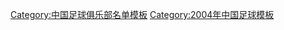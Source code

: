 {{Football squad with logo
 | name      = 2004年青岛海利丰名单
 | bgcolor   = #0000AA
 | textcolor   = #FFFFFF
 | teamname  = 青岛海利丰
 | seasontitle=[[2004年中国足球甲级联赛|<span style="color: #FFFFFF;">2004年</span>]][[中国足球甲级联赛|<span style="color: #FFFFFF;">中甲联赛</span>]]第11名
 | teamlogo  =  
 | p1=[[孙明卿]]
 | p2=[[邵延杰]]
 | p3=[[乔正磊]]
 | p4=[[李书林]]
 | p5=[[刘健]]
 | p6=[[于伟]]
 | p7=[[于洋]]
 | p8=[[杜斌]]
 | p9=[[金平]]
 | p10=[[江晖]]
 | p11=[[察可军]]
 | p12=[[杨飞]]
 | p15=[[邹杰]]
 | p16=[[于大宝]]
 | p17=[[孙虎]]
 | p18=[[韩冰]]
 | p19=[[董心田]]
 | p20=[[张翼飞]]
 | p21=[[荆涛]]
 | p22=[[徐鹏]]
 | p23=[[李林峰]]
 | p24=[[肖金亮]]
 | p25=[[王俊凯]]
 | p26=[[耿钰杰]]
 | p29=[[冷冰]]
 | p31=[[付敦]]
 | p34=[[张波]]
 | p35=[[于林]]
 | p36=[[哈拉]]
 | p28=[[王帅]]
 | p37=[[艾迪瓦多]]
 | p38=[[索萨]]
 | p39=[[库尼]]
 | manager=[[左文清]]
}}<noinclude>
{{DEFAULTSORT:Qingdao Hailifeng F.C. Squad 2004}}
[[Category:中国足球俱乐部名单模板]]
[[Category:2004年中国足球模板]]
